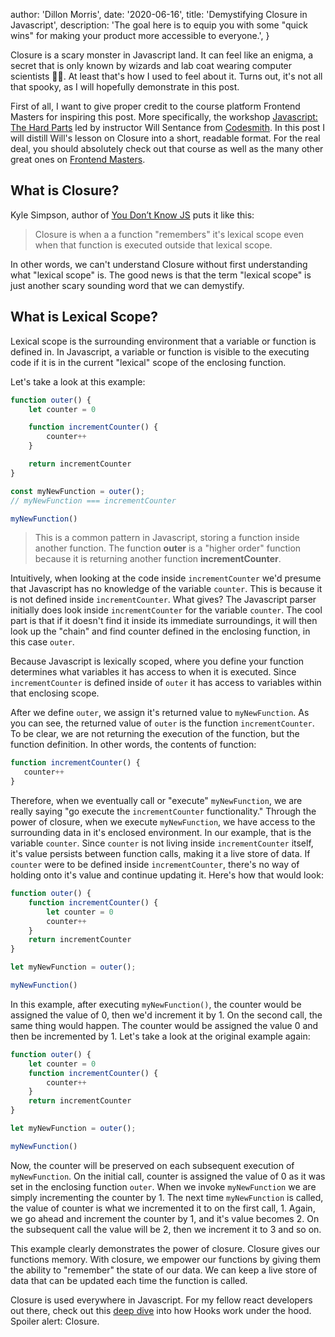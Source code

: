 
  author: 'Dillon Morris',
  date: '2020-06-16',
  title: 'Demystifying Closure in Javascript',
  description:
    'The goal here is to equip you with some "quick wins" for making your product more accessible to everyone.',
}



Closure is a scary monster in Javascript land. It can feel like an enigma, a secret that is only known by wizards and lab coat wearing computer scientists 🥼🧪. At least that's how I used to feel about it. Turns out, it's not all that spooky, as I will hopefully demonstrate in this post.

First of all, I want to give proper credit to the course platform Frontend Masters for inspiring this post. More specifically, the workshop <a href="https://frontendmasters.com/courses/javascript-hard-parts-v2/">Javascript: The Hard Parts</a> led by instructor Will Sentance from <a href="https://www.codesmith.io/">Codesmith</a>. In this post I will distill Will's lesson on Closure into a short, readable format. For the real deal, you should absolutely check out that course as well as the many other great ones on <a href="https://frontendmasters.com/">Frontend Masters</a>.

## What is Closure?

Kyle Simpson, author of <a href="https://github.com/getify/You-Dont-Know-JS">You Don’t Know JS</a> puts it like this:

> Closure is when a a function "remembers" it's lexical scope even when that function is executed outside that lexical scope. <br />

In other words, we can't understand Closure without first understanding what "lexical scope" is. The good news is that the term "lexical scope" is just another scary sounding word that we can demystify.

## What is Lexical Scope?

Lexical scope is the surrounding environment that a variable or function is defined in. In Javascript, a variable or function is visible to the executing code if it is in the current "lexical" scope of the enclosing function.

Let's take a look at this example:
```js
function outer() {
    let counter = 0

    function incrementCounter() {
        counter++
    }

    return incrementCounter
}

const myNewFunction = outer();
// myNewFunction === incrementCounter

myNewFunction()
```


> This is a common pattern in Javascript, storing a function inside another function. The function <strong>outer</strong> is a "higher order" function because it is returning another function <strong>incrementCounter</strong>.

Intuitively, when looking at the code inside `incrementCounter` we'd presume that Javascript has no knowledge of the variable `counter`. This is because it is not defined inside `incrementCounter`. What gives? The Javascript parser initially does look inside `incrementCounter` for the variable `counter`. The cool part is that if it doesn't find it inside its immediate surroundings, it will then look up the "chain" and find counter defined in the enclosing function, in this case `outer`.


Because Javascript is lexically scoped, where you define your function determines what variables it has access to when it is executed. Since `incrementCounter` is defined inside of `outer` it has access to variables within that enclosing scope.

After we define `outer`, we assign it's returned value to `myNewFunction`. As you can see, the returned value of `outer` is the function `incrementCounter`. To be clear, we are not returning the execution of the function, but the function definition. In other words, the contents of function:

```js
function incrementCounter() {
   counter++
}
```

Therefore, when we eventually call or "execute" `myNewFunction`, we are really saying "go execute the `incrementCounter` functionality." Through the power of closure, when we execute `myNewFunction`, we have access to the surrounding data in it's enclosed environment. In our example, that is the variable `counter`. Since `counter` is not living inside `incrementCounter` itself, it's value persists between function calls, making it a live store of data. If `counter` were to be defined inside `incrementCounter`, there's no way of holding onto it's value and continue updating it. Here's how that would look:

```js
function outer() {
    function incrementCounter() {
        let counter = 0
        counter++
    }
    return incrementCounter
}

let myNewFunction = outer();

myNewFunction()
```

In this example, after executing `myNewFunction()`, the counter would be assigned the value of 0, then we'd increment it by 1. On the second call, the same thing would happen. The counter would be assigned the value 0 and then be incremented by 1. Let's take a look at the original example again:

```js
function outer() {
    let counter = 0
    function incrementCounter() {
        counter++
    }
    return incrementCounter
}

let myNewFunction = outer();

myNewFunction()
```

Now, the counter will be preserved on each subsequent execution of `myNewFunction`. On the initial call, counter is assigned the value of 0 as it was set in the enclosing function `outer`. When we invoke `myNewFunction` we are simply incrementing the counter by 1. The next time `myNewFunction` is called, the value of counter is what we incremented it to on the first call, 1. Again, we go ahead and increment the counter by 1, and it's value becomes 2. On the subsequent call the value will be 2, then we increment it to 3 and so on.

This example clearly demonstrates the power of closure. Closure gives our functions memory. With closure, we empower our functions by giving them the ability to "remember" the state of our data. We can keep a live store of data that can be updated each time the function is called.

Closure is used everywhere in Javascript. For my fellow react developers out there, check out this <a href="https://www.netlify.com/blog/2019/03/11/deep-dive-how-do-react-hooks-really-work/">deep dive</a> into how Hooks work under the hood. Spoiler alert: Closure.





